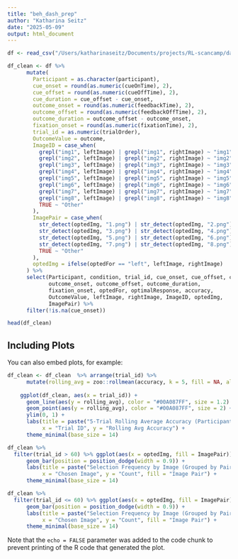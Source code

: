 ```yaml
---
title: "beh_dash_prep"
author: "Katharina Seitz"
date: "2025-05-09"
output: html_document
---
```


```r
df <- read_csv("/Users/katharinaseitz/Documents/projects/RL-scancamp/data_vis/pilot-3_reward_learning_multises_2025-05-09_17h12.13.355.csv")
```


```r
df_clean <- df %>%
      mutate(
        Participant = as.character(participant),
        cue_onset = round(as.numeric(cueOnTime), 2),
        cue_offset = round(as.numeric(cueOffTime), 2),
        cue_duration = cue_offset - cue_onset,
        outcome_onset = round(as.numeric(feedbackTime), 2),
        outcome_offset = round(as.numeric(feedbackOffTime), 2),
        outcome_duration = outcome_offset - outcome_onset,
        fixation_onset = round(as.numeric(fixationTime), 2),
        trial_id = as.numeric(trialOrder),
        OutcomeValue = outcome,
        ImageID = case_when(
          grepl("img1", leftImage) | grepl("img1", rightImage) ~ "img1",
          grepl("img2", leftImage) | grepl("img2", rightImage) ~ "img2",
          grepl("img3", leftImage) | grepl("img3", rightImage) ~ "img3",
          grepl("img4", leftImage) | grepl("img4", rightImage) ~ "img4",
          grepl("img5", leftImage) | grepl("img5", rightImage) ~ "img5",
          grepl("img6", leftImage) | grepl("img6", rightImage) ~ "img6",
          grepl("img7", leftImage) | grepl("img7", rightImage) ~ "img7",
          grepl("img8", leftImage) | grepl("img8", rightImage) ~ "img8",
          TRUE ~ "Other"
        ),
        ImagePair = case_when(
          str_detect(optedImg, "1.png") | str_detect(optedImg, "2.png") ~ "Pair 1",
          str_detect(optedImg, "3.png") | str_detect(optedImg, "4.png") ~ "Pair 2",
          str_detect(optedImg, "5.png") | str_detect(optedImg, "6.png") ~ "Pair 3",
          str_detect(optedImg, "7.png") | str_detect(optedImg, "8.png") ~ "Pair 4",
          TRUE ~ "Other"
        ),
        optedImg = ifelse(optedFor == "left", leftImage, rightImage)
      ) %>%
      select(Participant, condition, trial_id, cue_onset, cue_offset, cue_duration,
             outcome_onset, outcome_offset, outcome_duration,
             fixation_onset, optedFor, optimalResponse, accuracy,
             OutcomeValue, leftImage, rightImage, ImageID, optedImg,
             ImagePair) %>%
      filter(!is.na(cue_onset))

head(df_clean)
```

## Including Plots

You can also embed plots, for example:

```r
df_clean <- df_clean  %>% arrange(trial_id) %>%
      mutate(rolling_avg = zoo::rollmean(accuracy, k = 5, fill = NA, align = "right"))
    
    ggplot(df_clean, aes(x = trial_id)) +
      geom_line(aes(y = rolling_avg), color = "#00A087FF", size = 1.2) +
      geom_point(aes(y = rolling_avg), color = "#00A087FF", size = 2) +
      ylim(0, 1) +
      labs(title = paste("5-Trial Rolling Average Accuracy (Participant:"),
           x = "Trial ID", y = "Rolling Avg Accuracy") +
      theme_minimal(base_size = 14)
```


```r
df_clean %>%
  filter(trial_id > 60) %>% ggplot(aes(x = optedImg, fill = ImagePair)) +
      geom_bar(position = position_dodge(width = 0.9)) +
      labs(title = paste("Selection Frequency by Image (Grouped by Pair) - Participant:"),
           x = "Chosen Image", y = "Count", fill = "Image Pair") +
      theme_minimal(base_size = 14)

df_clean %>%
  filter(trial_id <= 60) %>% ggplot(aes(x = optedImg, fill = ImagePair)) +
      geom_bar(position = position_dodge(width = 0.9)) +
      labs(title = paste("Selection Frequency by Image (Grouped by Pair) - Participant:"),
           x = "Chosen Image", y = "Count", fill = "Image Pair") +
      theme_minimal(base_size = 14)
```

Note that the `echo = FALSE` parameter was added to the code chunk to prevent printing of the R code that generated the plot.
